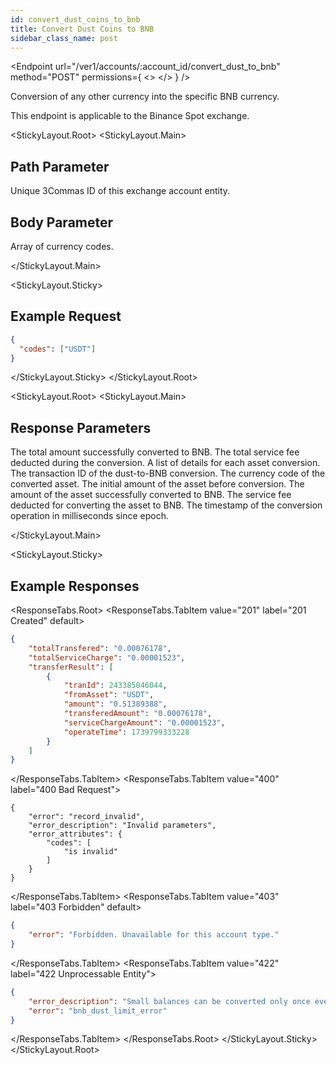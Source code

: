 ```yaml
---
id: convert_dust_coins_to_bnb
title: Convert Dust Coins to BNB
sidebar_class_name: post
---
```



<Endpoint
  url="/ver1/accounts/:account_id/convert_dust_to_bnb"
  method="POST"
  permissions={
    <>
      <Permission title="Permission" description="ACCOUNTS_WRITE" />
      <Permission title="Security" description="SIGNED" />
    </>
  }
/>

Conversion of any other currency into the specific BNB currency.

<Informer variant="info">
This endpoint is applicable to the Binance Spot exchange.
</Informer>

<StickyLayout.Root>
<StickyLayout.Main>
## Path Parameter

<ApiParam name='account_id' type='integer' id="account_id" required>
    Unique 3Commas ID of this exchange account entity.
</ApiParam>

## Body Parameter

<ApiParam name='codes' type='array[string]' id="codes">
   Array of currency codes.
</ApiParam>

</StickyLayout.Main>

<StickyLayout.Sticky>
## Example Request 

```json title="POST /ver1/accounts/12345678/convert_dust_to_bnb"
{
  "codes": ["USDT"]
}
```
</StickyLayout.Sticky>
</StickyLayout.Root>

<StickyLayout.Root>
<StickyLayout.Main>

## Response Parameters

<ApiParam name='totalTransfered' type='string' id="totalTransfered">
The total amount successfully converted to BNB.
</ApiParam>

<ApiParam name='totalServiceCharge' type='string' id="totalServiceCharge">
The total service fee deducted during the conversion.
</ApiParam>

<ApiParam name='transferResult' type='array' id="transferResult">
A list of details for each asset conversion.
</ApiParam>
  <CollapsibleNestedParams>
<ApiParam name='tranId' type='integer' id="transferResult.tranId">
The transaction ID of the dust-to-BNB conversion.
</ApiParam>

<ApiParam name='fromAsset' type='string' id="transferResult.fromAsset">
The currency code of the converted asset.
</ApiParam>

<ApiParam name='amount' type='string' id="transferResult.amount">
The initial amount of the asset before conversion.
</ApiParam>

<ApiParam name='transferedAmount' type='string' id="transferResult.transferedAmount">
The amount of the asset successfully converted to BNB.
</ApiParam>

<ApiParam name='serviceChargeAmount' type='string' id="transferResult.serviceChargeAmount">
The service fee deducted for converting the asset to BNB.
</ApiParam>

<ApiParam name='operateTime' type='integer' id="transferResult.operateTime">
The timestamp of the conversion operation in milliseconds since epoch.
</ApiParam>
</CollapsibleNestedParams>

</StickyLayout.Main>


<StickyLayout.Sticky>
## Example Responses
<ResponseTabs.Root>
<ResponseTabs.TabItem value="201" label="201 Created" default>
```json
{
    "totalTransfered": "0.00076178",
    "totalServiceCharge": "0.00001523",
    "transferResult": [
        {
            "tranId": 243385046044,
            "fromAsset": "USDT",
            "amount": "0.51389388",
            "transferedAmount": "0.00076178",
            "serviceChargeAmount": "0.00001523",
            "operateTime": 1739799333228
        }
    ]
}
```
</ResponseTabs.TabItem>
<ResponseTabs.TabItem value="400" label="400 Bad Request">
```
{
    "error": "record_invalid",
    "error_description": "Invalid parameters",
    "error_attributes": {
        "codes": [
            "is invalid"
        ]
    }
}
```
</ResponseTabs.TabItem>
<ResponseTabs.TabItem value="403" label="403 Forbidden" default>
```json
{
    "error": "Forbidden. Unavailable for this account type."
}
```
</ResponseTabs.TabItem>
<ResponseTabs.TabItem value="422" label="422 Unprocessable Entity">
```json
{
    "error_description": "Small balances can be converted only once every 6h",
    "error": "bnb_dust_limit_error"
}
```
</ResponseTabs.TabItem>
</ResponseTabs.Root>
</StickyLayout.Sticky>
</StickyLayout.Root>